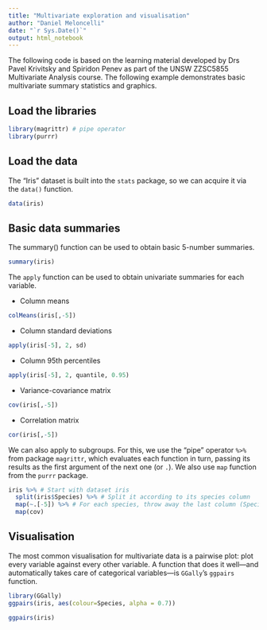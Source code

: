 ---
title: "Multivariate exploration and visualisation"
author: "Daniel Meloncelli"
date: "`r Sys.Date()`"
output: html_notebook
---

The following code is based on the learning material developed by Drs Pavel Krivitsky and Spiridon Penev as part of the UNSW ZZSC5855 Multivariate Analysis course. The following example demonstrates basic multivariate summary statistics and graphics.

## Load the libraries
```{r}
library(magrittr) # pipe operator
library(purrr)
```

## Load the data

The "Iris" dataset is built into the `stats` package, so we can acquire it via the `data()` function.

```{r}
data(iris)
```

## Basic data summaries

The summary() function can be used to obtain basic 5-number summaries.

```{r}
summary(iris)
```

The `apply` function can be used to obtain univariate summaries for each variable.

- Column means

```{r}
colMeans(iris[,-5]) 
```

- Column standard deviations

```{r}
apply(iris[-5], 2, sd) 
```

- Column 95th percentiles

```{r}
apply(iris[-5], 2, quantile, 0.95)
```

- Variance-covariance matrix

```{r}
cov(iris[,-5])
```

- Correlation matrix

```{r}
cor(iris[,-5])
```

We can also apply to subgroups. For this, we use the "pipe" operator `%>%` from package `magrittr`, which evaluates each function in turn, passing its results as the first argument of the next one (or `.`). We also use `map` function from the `purrr` package.

```{r message=FALSE}

iris %>% # Start with dataset iris
  split(iris$Species) %>% # Split it according to its species column
  map(~.[-5]) %>% # For each species, throw away the last column (Species)
  map(cov)
```

## Visualisation
The most common visualisation for multivariate data is a pairwise plot: plot every variable against every other variable. A function that does it well---and automatically takes care of categorical variables---is `GGally`'s `ggpairs` function.

```{r}
library(GGally)
ggpairs(iris, aes(colour=Species, alpha = 0.7))
```

```{r}
ggpairs(iris)
```
